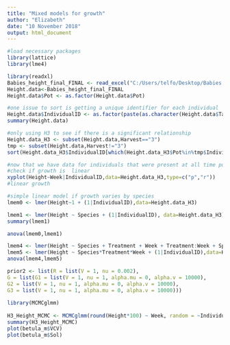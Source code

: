 ---
title: "Mixed models for growth"
author: "Elizabeth"
date: "10 November 2018"
output: html_document
---

```{r}
#load necessary packages
library(lattice)
library(lme4)

library(readxl)
Babies_height_final_FINAL <- read_excel("C:/Users/telfo/Desktop/Babies height final FINAL.xlsx")
Height.data<-Babies_height_final_FINAL
Height.data$Pot <- as.factor(Height.data$Pot)
```

```{r}
#one issue to sort is getting a unique identifier for each individual
Height.data$IndividualID <- as.factor(paste(as.character(Height.data$Tag),as.character(Height.data$Pot),sep="_")) 
summary(Height.data)
```

```{r}
#only using H3 to see if there is a significant relationship
Height.data_H3 <- subset(Height.data,Harvest=="3")
tmp <- subset(Height.data,Harvest!="3")
sort(Height.data_H3$IndividualID[which(Height.data_H3$Pot%in%tmp$IndividualID)])
```

```{r}
#now that we have data for individuals that were present at all time points, we can make a simple mixed model to see if growth over time varies by species or treatment
#check if growth is  linear
xyplot(Height~Week|IndividualID,data=Height.data_H3,type=c("p","r"))
#linear growth
```

```{r}
#simple linear model if growth varies by species
lmem0 <- lmer(Height~1 + (1|IndividualID),data=Height.data_H3)

lmem1 <- lmer(Height ~ Species + (1|IndividualID), data=Height.data_H3)
summary(lmem1)

anova(lmem0,lmem1)
```

```{r}
lmem4 <- lmer(Height ~ Species + Treatment + Week + Treatment:Week + Species:Treatment + Species:Week + (1|IndividualID),data=Height.data_H3)
lmem5 <- lmer(Height ~ Species*Treatment*Week + (1|IndividualID),data=Height.data_H3)
anova(lmem4,lmem5)
```

```{r}
prior2 <- list(R = list(V = 1, nu = 0.002),
G = list(G1 = list(V = 1, nu = 1, alpha.mu = 0, alpha.v = 10000),
G2 = list(V = 1, nu = 1, alpha.mu = 0, alpha.v = 10000),
G3 = list(V = 1, nu = 1, alpha.mu = 0, alpha.v = 10000)))
                            
library(MCMCglmm)
                            
H3_Height_MCMC <- MCMCglmm(round(Height*100) ~ Week, random = ~IndividualID, family = "poisson", prior = prior2, data = Height.data_H3)
summary(H3_Height_MCMC)
plot(betula_m$VCV)
plot(betula_m$Sol)
```